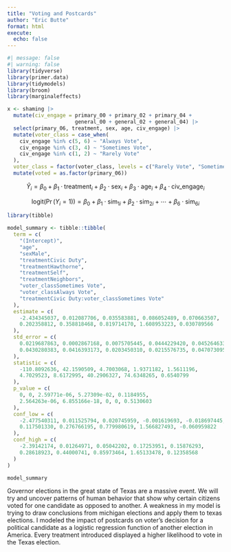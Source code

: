 ```yaml
---
title: "Voting and Postcards"
author: "Eric Butte"
format: html
execute: 
  echo: false
---
```



```r
#| message: false
#| warning: false
library(tidyverse)
library(primer.data)
library(tidymodels)
library(broom)
library(marginaleffects)
```


```r
x <- shaming |> 
  mutate(civ_engage = primary_00 + primary_02 + primary_04 + 
                      general_00 + general_02 + general_04) |> 
  select(primary_06, treatment, sex, age, civ_engage) |>
  mutate(voter_class = case_when(
    civ_engage %in% c(5, 6) ~ "Always Vote",
    civ_engage %in% c(3, 4) ~ "Sometimes Vote",
    civ_engage %in% c(1, 2) ~ "Rarely Vote"
  ),
  voter_class = factor(voter_class, levels = c("Rarely Vote", "Sometimes Vote", "Always Vote"), ordered = TRUE)) |>
  mutate(voted = as.factor(primary_06))
```

$$
\hat{Y}_i = \beta_0 + \beta_1 \cdot \text{treatment}_i + \beta_2 \cdot \text{sex}_i + \beta_3 \cdot \text{age}_i + \beta_4 \cdot \text{civ\_engage}_i
$$


$$
\text{logit}(\Pr(Y_i = 1)) = \beta_0 + \beta_1 \cdot \text{sim}_{1i} + \beta_2 \cdot \text{sim}_{2i} + \cdots + \beta_6 \cdot \text{sim}_{6i}
$$


```r
library(tibble)

model_summary <- tibble::tibble(
  term = c(
    "(Intercept)",
    "age",
    "sexMale",
    "treatmentCivic Duty",
    "treatmentHawthorne",
    "treatmentSelf",
    "treatmentNeighbors",
    "voter_classSometimes Vote",
    "voter_classAlways Vote",
    "treatmentCivic Duty:voter_classSometimes Vote"
  ),
  estimate = c(
    -2.434345037, 0.012087706, 0.035583881, 0.086052489, 0.070663507,
    0.202358812, 0.358818468, 0.819714170, 1.608953223, 0.030789566
  ),
  std_error = c(
    0.0219687863, 0.0002867168, 0.0075705445, 0.0444229420, 0.0452646335,
    0.0430280383, 0.0416393173, 0.0203450310, 0.0215576735, 0.0470730950
  ),
  statistic = c(
    -110.8092636, 42.1590509, 4.7003068, 1.9371182, 1.5611196,
    4.7029523, 8.6172995, 40.2906327, 74.6348265, 0.6540799
  ),
  p_value = c(
    0, 0, 2.59771e-06, 5.27309e-02, 0.1184955,
    2.564263e-06, 6.855166e-18, 0, 0, 0.5130603
  ),
  conf_low = c(
    -2.477540311, 0.011525794, 0.020745959, -0.001619693, -0.018697445,
    0.117501330, 0.276766195, 0.779980619, 1.566827493, -0.060959822
  ),
  conf_high = c(
    -2.39142174, 0.01264971, 0.05042202, 0.17253951, 0.15876293,
    0.28618923, 0.44000741, 0.85973464, 1.65133478, 0.12358568
  )
)

model_summary

```



Governor elections in the great state of Texas are a massive event. We will try and uncover patterns of human behavior that show why certain citizens voted for one candidate as opposed to another. A weakness in my model is trying to draw conclusions from michigan elections and apply them to texas elections. I modeled the impact of postcards on voter's decision for a political candidate as a logistic regression function of another election in America. Every treatment introduced displayed a higher likelihood to vote in the Texas election. 
